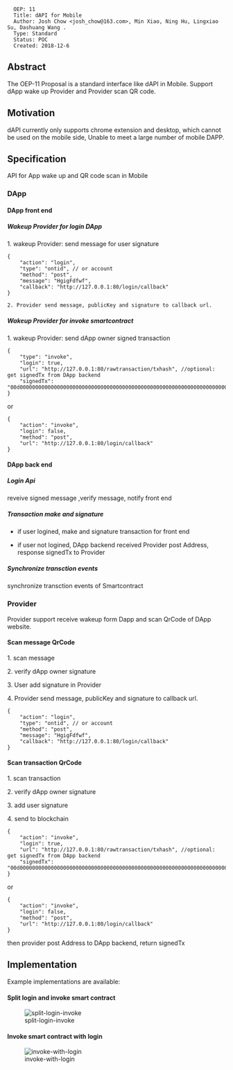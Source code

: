 <pre>
  OEP: 11
  Title: dAPI for Mobile
  Author: Josh Chow <josh_chow@163.com>, Min Xiao, Ning Hu, Lingxiao Su, Dashuang Wang .
  Type: Standard
  Status: POC
  Created: 2018-12-6
</pre>

==Abstract==
The OEP-11 Proposal is a standard interface like dAPI in Mobile. Support dApp wake up Provider and Provider scan QR code.

==Motivation==
dAPI currently only supports chrome extension and desktop, which cannot be used on the mobile side, Unable to meet a large number of mobile DAPP.

==Specification==

API for App wake up and QR code scan in Mobile

=== DApp ===

==== DApp front end ====

=====Wakeup Provider for login DApp =====

1. wakeup Provider: send message for user signature

<pre>
{
	"action": "login",
	"type": "ontid", // or account
	"method": "post",
	"message": "HgigFdfwf",
	"callback": "http://127.0.0.1:80/login/callback"
}

2. Provider send message, publicKey and signature to callback url.

</pre>

=====Wakeup Provider for invoke smartcontract=====

1. wakeup Provider: send dApp owner signed transaction

<pre>
{
	"type": "invoke",
	"login": true,
	"url": "http://127.0.0.1:80/rawtransaction/txhash", //optional: get signedTx from DApp backend
	"signedTx": "00d000000000000000000000000000000000000000000000000000000000000000000000000000000000140000000000000000000000000000000000000004010b506172616d436f6e66696703312e300d4f6e746f6c6f6779205465616d0e636f6e74616374406f6e742e696f2b436861696e20476c6f62616c20456e7669726f6e6d656e74205661726961626c6573204d616e61676572200000"
}
</pre>

or

<pre>
{
	"action": "invoke",
	"login": false,
	"method": "post",
	"url": "http://127.0.0.1:80/login/callback"
}

</pre>




==== DApp back end ====

===== Login Api =====

reveive signed message ,verify message, notify front end

=====  Transaction make and signature=====

* if user logined, make and signature transaction for front end

* if user not logined, DApp backend received Provider post Address, response  signedTx to Provider

===== Synchronize transction events =====

synchronize transction events of Smartcontract


=== Provider ===

Provider support receive wakeup form Dapp and scan QrCode of DApp website.

====Scan message QrCode====

1. scan message

2. verify dApp owner signature

3. User add signature in Provider

4. Provider send message, publicKey and signature to callback url.


<pre>
{
	"action": "login",
	"type": "ontid", // or account
	"method": "post",
	"message": "HgigFdfwf",
	"callback": "http://127.0.0.1:80/login/callback"
}
</pre>

====Scan transaction QrCode====

1. scan transaction

2. verify dApp owner signature

3. add user signature

4. send to blockchain

<pre>
{
	"action": "invoke",
	"login": true,
	"url": "http://127.0.0.1:80/rawtransaction/txhash", //optional: get signedTx from DApp backend
	"signedTx": "00d000000000000000000000000000000000000000000000000000000000000000000000000000000000140000000000000000000000000000000000000004010b506172616d436f6e66696703312e300d4f6e746f6c6f6779205465616d0e636f6e74616374406f6e742e696f2b436861696e20476c6f62616c20456e7669726f6e6d656e74205661726961626c6573204d616e61676572200000"
}
</pre>

or

<pre>
{
	"action": "invoke",
	"login": false,
	"method": "post",
	"url": "http://127.0.0.1:80/login/callback"
}

</pre>
then provider post Address to DApp backend, return  signedTx



==Implementation==
Example implementations are available:






==== Split login and invoke smart contract ====

[[Image:split-login-invoke.png|split-login-invoke]]

==== Invoke smart contract with login ====

[[Image:invoke-with-login.png|invoke-with-login]]